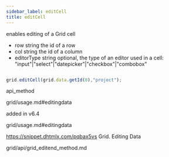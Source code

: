 ```yaml
---
sidebar_label: editCell
title: editCell
---
```



          


<Short>
 enables editing of a Grid cell



</Short>



- row 		string				the id of a row
- col 		string 				the id of a column
- editorType    string          optional, the type of an editor used in a cell: "input"|"select"|"datepicker"|"checkbox"|"combobox"



~~~js

grid.editCell(grid.data.getId(0),"project");


~~~
 api_method

<Descr>




</Descr>


 grid/usage.md#editingdata


 added in v6.4

 grid/usage.md#editingdata


https://snippet.dhtmlx.com/pqbax5vs	Grid. Editing Data

 grid/api/grid_editend_method.md
